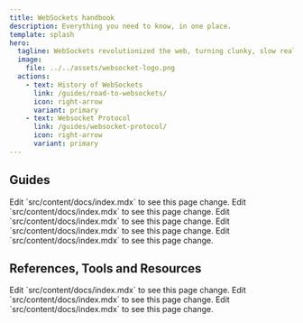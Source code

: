 ```yaml
---
title: WebSockets handbook
description: Everything you need to know, in one place.
template: splash
hero:
  tagline: WebSockets revolutionized the web, turning clunky, slow real-time interactions into sleek, low-latency experiences, making them the go-to for dynamic, user-friendly applications.
  image:
    file: ../../assets/websocket-logo.png
  actions:
    - text: History of WebSockets
      link: /guides/road-to-websockets/
      icon: right-arrow
      variant: primary
    - text: Websocket Protocol
      link: /guides/websocket-protocol/
      icon: right-arrow
      variant: primary
---
```



## Guides

<CardGrid>
	<LinkCard title="The Road to WebSockets" icon="pencil" href="/guides/road-to-websockets/">
    Edit `src/content/docs/index.mdx` to see this page change.
  </LinkCard>
  <LinkCard title="WebSocket Protocol" icon="pencil" href="/guides/websocket-protocol/">
    Edit `src/content/docs/index.mdx` to see this page change.
  </LinkCard>
  <LinkCard title="Building a WebSocket App" icon="pencil" href="/guides/building-a-websocket-app/">
		Edit `src/content/docs/index.mdx` to see this page change.
	</LinkCard>
  <LinkCard title="WebSockets at Scale" icon="pencil" href="/guides/websockets-at-scale/">
		Edit `src/content/docs/index.mdx` to see this page change.
	</LinkCard>
	<LinkCard title="The Future of WebSockets" icon="pencil" href="/guides/future-of-websockets/">
		Edit `src/content/docs/index.mdx` to see this page change.
	</LinkCard>
</CardGrid>

## References, Tools and Resources

<CardGrid>
	<LinkCard title="WebSocket API Reference" icon="pencil" href="/reference/websocket-api/">
    Edit `src/content/docs/index.mdx` to see this page change.
  </LinkCard>
  <LinkCard title="WebSocket Echo Server" icon="pencil" href="/tools/websocket-echo-server/">
    Edit `src/content/docs/index.mdx` to see this page change.
  </LinkCard>
  <LinkCard title="WebSocket Resources" icon="pencil" href="/resources/websocket-resources/">
		Edit `src/content/docs/index.mdx` to see this page change.
	</LinkCard>
</CardGrid>

